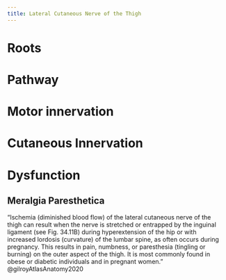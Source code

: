 ```yaml
---
title: Lateral Cutaneous Nerve of the Thigh
---
```



# Roots

# Pathway

# Motor innervation

# Cutaneous Innervation

# Dysfunction

## Meralgia Paresthetica

"Ischemia (diminished blood flow) of the lateral cutaneous nerve of the thigh can result when the nerve is stretched or entrapped by the inguinal ligament (see Fig. 34.11B) during hyperextension of the hip or with increased lordosis (curvature) of the lumbar spine, as often occurs during pregnancy. This results in pain, numbness, or paresthesia (tingling or burning) on the outer aspect of the thigh. It is most commonly found in obese or diabetic individuals and in pregnant women." @gilroyAtlasAnatomy2020 